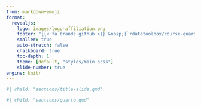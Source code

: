 ```yaml
---
from: markdown+emoji
format:
  revealjs:
    logo: images/logo-affiliation.png
    footer: "{{< fa brands github >}} &nbsp;[`rdatatoolbox/course-quarto`](https://github.com/rdatatoolbox/course-quarto) &nbsp; &bull; &nbsp; {{< fa brands creative-commons >}} {{< fa brands creative-commons-by >}} &nbsp;[`cc-by-4.0`](https://creativecommons.org/licenses/by/4.0/deed.en)"
    smaller: true
    auto-stretch: false
    chalkboard: true
    toc-depth: 1
    theme: [default, "styles/main.scss"]
    slide-number: true
engine: knitr
---
```


<!-- Insert section 'Title slide' -->

```r
#| child: "sections/title-slide.qmd"
```


<!-- Insert section 'Quarto' -->

```r
#| child: "sections/quarto.qmd"
```
